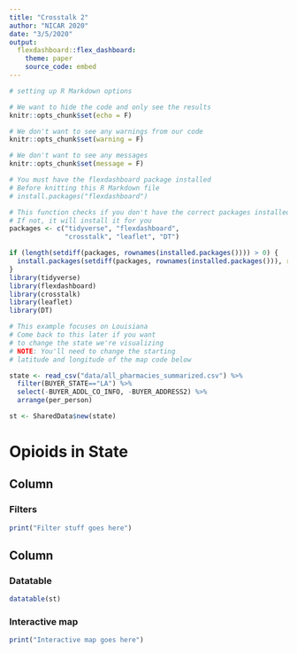 ```yaml
---
title: "Crosstalk 2"
author: "NICAR 2020"
date: "3/5/2020"
output:
  flexdashboard::flex_dashboard:
    theme: paper
    source_code: embed
---
```


```r
# setting up R Markdown options

# We want to hide the code and only see the results
knitr::opts_chunk$set(echo = F)

# We don't want to see any warnings from our code
knitr::opts_chunk$set(warning = F)

# We don't want to see any messages
knitr::opts_chunk$set(message = F)
```

```r
# You must have the flexdashboard package installed
# Before knitting this R Markdown file
# install.packages("flexdashboard")

# This function checks if you don't have the correct packages installed yet
# If not, it will install it for you
packages <- c("tidyverse", "flexdashboard",
              "crosstalk", "leaflet", "DT")

if (length(setdiff(packages, rownames(installed.packages()))) > 0) {
  install.packages(setdiff(packages, rownames(installed.packages())), repos = "http://cran.us.r-project.org")  
}
library(tidyverse)
library(flexdashboard)
library(crosstalk)  
library(leaflet)   
library(DT)   
```

```r
# This example focuses on Louisiana
# Come back to this later if you want 
# to change the state we're visualizing
# NOTE: You'll need to change the starting
# latitude and longitude of the map code below

state <- read_csv("data/all_pharmacies_summarized.csv") %>% 
  filter(BUYER_STATE=="LA") %>% 
  select(-BUYER_ADDL_CO_INFO, -BUYER_ADDRESS2) %>% 
  arrange(per_person)

st <- SharedData$new(state)
```

Opioids in State {data-icon="ion-stats-bars"}
=====================================  

Column {data-width=200}
-------------------------------------

### Filters

```r
print("Filter stuff goes here")
```


Column {data-width=800}
-------------------------------------

### Datatable

```r
datatable(st)
```


### Interactive map

```r
print("Interactive map goes here")
```
